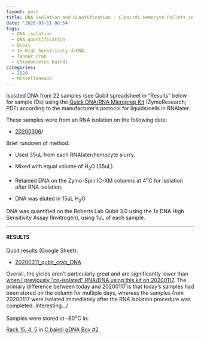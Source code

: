 ```yaml
---
layout: post
title: DNA Isolation and Quantification - C.bairdi Hemocyte Pellets in RNAlater
date: '2020-03-11 08:54'
tags:
  - DNA isolation
  - DNA quantification
  - Qubit
  - 1x High Sensitivity dsDNA
  - Tanner crab
  - Chionoecetes bairdi
categories:
  - 2020
  - Miscellaneous
---
```

Isolated DNA from 22 samples (see Qubit spreadsheet in "Results" below for sample IDs) using the [Quick DNA/RNA Microprep Kit](https://github.com/RobertsLab/resources/blob/master/protocols/Commercial_Protocols/ZymoResearch_quick-dna-rna_microprep_plus_kit_20190411.pdf) (ZymoResearch; PDF) according to the manufacturer's protocol for liquids/cells in RNAlater.

These samples were from an RNA isolation on the following date:

- [20200306](https://robertslab.github.io/sams-notebook/posts/2020/2020-03-06-RNA-Isolation-and-Quantification---C.bairdi-RNA-from-Hemolymph-Pellets-in-RNAlater/)/

Brief rundown of method:

- Used 35uL from each RNAlater/hemocyte slurry.

- Mixed with equal volume of H<sub>2</sub>O (35uL).

- Retained DNA on the Zymo-Spin IC-XM columns at 4<sup>o</sup>C for isolation after RNA isolation.

- DNA was eluted in 15uL H<sub>2</sub>O

DNA was quantified on the Roberts Lab Qubit 3.0 using the 1x DNA High Sensitivity Assay (Invitrogen), using 1uL of each sample.

---

#### RESULTS

Qubit results (Google Sheet):

- [20200311_qubit_crab_DNA](https://docs.google.com/spreadsheets/d/1tQ0P8NUK8INczs6s38Qr-52_1cbsUQW7hPieDpfKOJc/edit?usp=sharing)

Overall, the yields aren't particularly great and are significantly lower than [when I previously "co-isolated" RNA/DNA using this kit on 20200117](https://robertslab.github.io/sams-notebook/posts/2020/2020-01-17-DNA-Isolation-and-Quantification---C.bairdi-Hemolymph-Pellets-in-RNAlater/). The primary difference between today and 20200117 is that today's samples had been stored on the column for multiple days, whereas the samples from 20200117 were isolated immediately after the RNA isolation procedure was completed. Interesting.../

Samples were stored at -80<sup>o</sup>C in:

[Rack 15, 4, 5](http://b.link/srlab-80C) in [C.bairdi gDNA Box #2](https://docs.google.com/spreadsheets/d/1EnI5UlvN8qoT3pB0VcP6Eu44BdiyyElToYA9VwukPEE/edit?usp=sharing)
